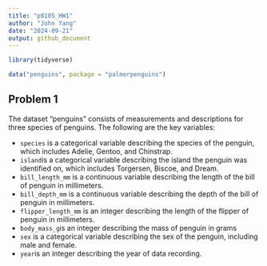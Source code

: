 ```yaml
---
title: "p8105_HW1"
author: "John Yang"
date: "2024-09-21"
output: github_document
---
```


```r
library(tidyverse)
```

```r
data("penguins", package = "palmerpenguins")
```

## Problem 1
The dataset "penguins" consists of measurements and descriptions for three species of penguins. The following are the key variables:

  - `species` is a categorical variable describing the species of the penguin, which includes Adelie, Gentoo, and Chinstrap.
  - `island`is a categorical variable describing the island the penguin was identified on, which includes Torgersen, Biscoe, and Dream.
  - `bill_length_mm` is a continuous variable describing the length of the bill of penguin in millimeters.
  - `bill_depth_mm` is a continuous variable describing the depth of the bill of penguin in millimeters.
  - `flipper_length_mm` is an integer describing the length of the flipper of penguin in millimeters.
  - `body_mass_g`is an integer describing the mass of penguin in grams 
  - `sex` is a categorical variable describing the sex of the penguin, including male and female.
  - `year`is an integer describing the year of data recording.

